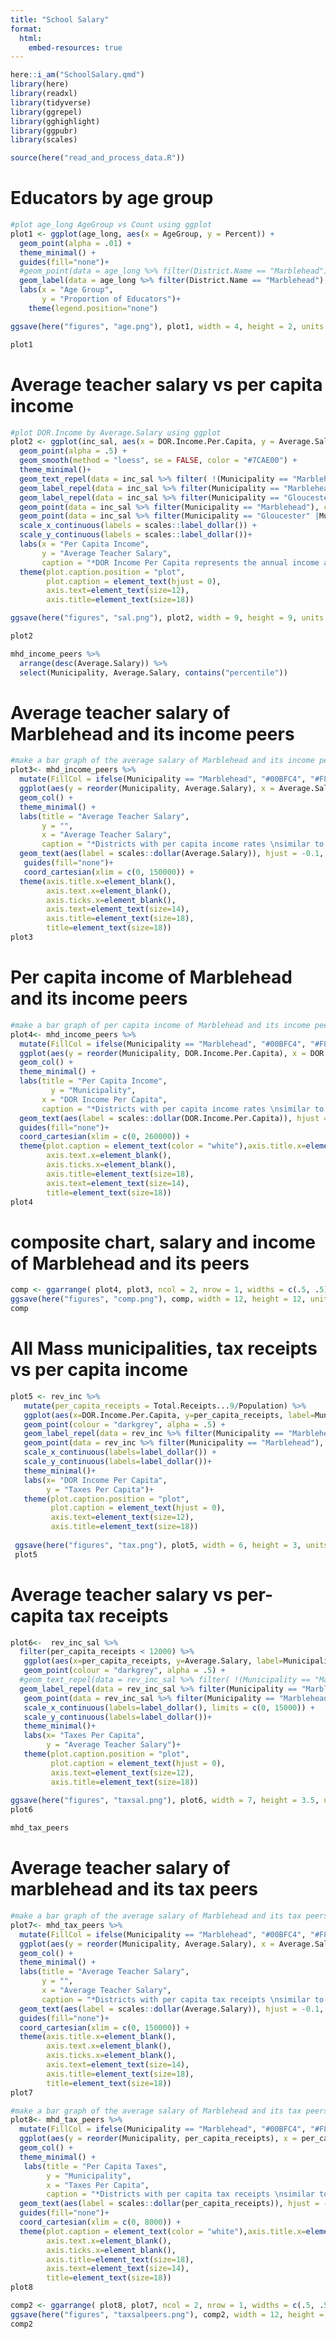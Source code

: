 ```yaml
---
title: "School Salary"
format: 
  html:
    embed-resources: true
---
```


```r
here::i_am("SchoolSalary.qmd")
library(here)
library(readxl)
library(tidyverse)
library(ggrepel)
library(gghighlight)
library(ggpubr)
library(scales)
```
```r
source(here("read_and_process_data.R"))
```


# Educators by age group
```r
#plot age_long AgeGroup vs Count using ggplot
plot1 <- ggplot(age_long, aes(x = AgeGroup, y = Percent)) +
  geom_point(alpha = .01) +
  theme_minimal() +
  guides(fill="none")+
  #geom_point(data = age_long %>% filter(District.Name == "Marblehead"), aes(x = AgeGroup, y = Percent, color = ""#F8766D""))+
  geom_label(data = age_long %>% filter(District.Name == "Marblehead"), aes(label = round(Percent, digits = 2), x = AgeGroup, y = Percent), color = "#F8766D")+
  labs(x = "Age Group",
       y = "Proportion of Educators")+
    theme(legend.position="none")

ggsave(here("figures", "age.png"), plot1, width = 4, height = 2, units = "in")

plot1
```


# Average teacher salary vs per capita income
```r
#plot DOR.Income by Average.Salary using ggplot
plot2 <- ggplot(inc_sal, aes(x = DOR.Income.Per.Capita, y = Average.Salary)) +
  geom_point(alpha = .5) +
  geom_smooth(method = "loess", se = FALSE, color = "#7CAE00") +
  theme_minimal()+
  geom_text_repel(data = inc_sal %>% filter( !(Municipality == "Marblehead")), aes(label = Municipality), max.overlaps = 20, size = 3, segment.color = 'grey80') +
  geom_label_repel(data = inc_sal %>% filter(Municipality == "Marblehead"), aes(label = Municipality), color = "#F8766D", position = position_nudge_repel(x =100, y =15))+
  geom_label_repel(data = inc_sal %>% filter(Municipality == "Gloucester" |Municipality == "Beverly"), aes(label = Municipality), color = "#3B9AB2") +
  geom_point(data = inc_sal %>% filter(Municipality == "Marblehead"), color = "#F8766D", size = 3) +
  geom_point(data = inc_sal %>% filter(Municipality == "Gloucester" |Municipality == "Beverly"), color = "#00BFC4", size = 2) +
  scale_x_continuous(labels = scales::label_dollar()) +
  scale_y_continuous(labels = scales::label_dollar())+
  labs(x = "Per Capita Income",
       y = "Average Teacher Salary", 
       caption = "*DOR Income Per Capita represents the annual income as \nreported on annual tax returns divided by the US Census Population.")+
  theme(plot.caption.position = "plot",
        plot.caption = element_text(hjust = 0),
        axis.text=element_text(size=12),
        axis.title=element_text(size=18))

ggsave(here("figures", "sal.png"), plot2, width = 9, height = 9, units = "in")

plot2
```

```r
mhd_income_peers %>%
  arrange(desc(Average.Salary)) %>%
  select(Municipality, Average.Salary, contains("percentile"))
```
# Average teacher salary of Marblehead and its income peers
```r
#make a bar graph of the average salary of Marblehead and its income peers
plot3<- mhd_income_peers %>%
  mutate(FillCol = ifelse(Municipality == "Marblehead", "#00BFC4", "#F8766D")) %>%
  ggplot(aes(y = reorder(Municipality, Average.Salary), x = Average.Salary, fill = FillCol)) +
  geom_col() +
  theme_minimal() +
  labs(title = "Average Teacher Salary",
       y = "",
       x = "Average Teacher Salary",
       caption = "*Districts with per capita income rates \nsimilar to Marblehead (+/- 5 percentage points)") +
  geom_text(aes(label = scales::dollar(Average.Salary)), hjust = -0.1, size = 4)+
   guides(fill="none")+
   coord_cartesian(xlim = c(0, 150000)) +
  theme(axis.title.x=element_blank(),
        axis.text.x=element_blank(),
        axis.ticks.x=element_blank(),
        axis.text=element_text(size=14),
        axis.title=element_text(size=18),
        title=element_text(size=18))
plot3
```
# Per capita income of Marblehead and its income peers
```r
#make a bar graph of per capita income of Marblehead and its income peers
plot4<- mhd_income_peers %>%
  mutate(FillCol = ifelse(Municipality == "Marblehead", "#00BFC4", "#F8766D")) %>%
  ggplot(aes(y = reorder(Municipality, DOR.Income.Per.Capita), x = DOR.Income.Per.Capita, fill = FillCol)) +
  geom_col() +
  theme_minimal() +
  labs(title = "Per Capita Income",
         y = "Municipality",
       x = "DOR Income Per Capita",
       caption = "*Districts with per capita income rates \nsimilar to Marblehead (+/- 5 percentage points)") +
  geom_text(aes(label = scales::dollar(DOR.Income.Per.Capita)), hjust = -0.1, size = 4)+
  guides(fill="none")+
  coord_cartesian(xlim = c(0, 260000)) +
  theme(plot.caption = element_text(color = "white"),axis.title.x=element_blank(),
        axis.text.x=element_blank(),
        axis.ticks.x=element_blank(), 
        axis.title=element_text(size=18),
        axis.text=element_text(size=14),
        title=element_text(size=18))
plot4
```
# composite chart, salary and income of Marblehead and its peers
```r
comp <- ggarrange( plot4, plot3, ncol = 2, nrow = 1, widths = c(.5, .5))
ggsave(here("figures", "comp.png"), comp, width = 12, height = 12, units = "in")
comp
```
# All Mass municipalities, tax receipts vs per capita income
```r
plot5 <- rev_inc %>%
   mutate(per_capita_receipts = Total.Receipts...9/Population) %>%
   ggplot(aes(x=DOR.Income.Per.Capita, y=per_capita_receipts, label=Municipality)) +
   geom_point(colour = "darkgrey", alpha = .5) +
   geom_label_repel(data = rev_inc %>% filter(Municipality == "Marblehead"), aes(label = Municipality), color = "#F8766D", position = position_nudge_repel(x =100, y =15))+
   geom_point(data = rev_inc %>% filter(Municipality == "Marblehead"), color = "#F8766D", size = 3) +
   scale_x_continuous(labels=label_dollar()) +
   scale_y_continuous(labels=label_dollar())+ 
   theme_minimal()+
   labs(x= "DOR Income Per Capita",
        y = "Taxes Per Capita")+
   theme(plot.caption.position = "plot",
         plot.caption = element_text(hjust = 0),
         axis.text=element_text(size=12),
         axis.title=element_text(size=18))
 
 ggsave(here("figures", "tax.png"), plot5, width = 6, height = 3, units = "in")
 plot5
```

# Average teacher salary vs per-capita tax receipts
```r
plot6<-  rev_inc_sal %>% 
  filter(per_capita_receipts < 12000) %>%
   ggplot(aes(x=per_capita_receipts, y=Average.Salary, label=Municipality)) +
   geom_point(colour = "darkgrey", alpha = .5) +
  #geom_text_repel(data = rev_inc_sal %>% filter( !(Municipality == "Marblehead")), aes(label = Municipality), max.overlaps = 5, size = 3, segment.color = 'grey80') +
  geom_label_repel(data = rev_inc_sal %>% filter(Municipality == "Marblehead"), aes(label = Municipality), color = "#F8766D")+
   geom_point(data = rev_inc_sal %>% filter(Municipality == "Marblehead"), color = "#F8766D", size = 3) +
   scale_x_continuous(labels=label_dollar(), limits = c(0, 15000)) +
   scale_y_continuous(labels=label_dollar())+ 
   theme_minimal()+
   labs(x= "Taxes Per Capita",
        y = "Average Teacher Salary")+
   theme(plot.caption.position = "plot",
         plot.caption = element_text(hjust = 0),
         axis.text=element_text(size=12),
         axis.title=element_text(size=18))
       
ggsave(here("figures", "taxsal.png"), plot6, width = 7, height = 3.5, units = "in")
plot6
```

```r
mhd_tax_peers
```
# Average teacher salary of marblehead and its tax peers
```r
#make a bar graph of the average salary of Marblehead and its tax peers
plot7<- mhd_tax_peers %>%
  mutate(FillCol = ifelse(Municipality == "Marblehead", "#00BFC4", "#F8766D")) %>%
  ggplot(aes(y = reorder(Municipality, Average.Salary), x = Average.Salary, fill = FillCol)) +
  geom_col() +
  theme_minimal() +
  labs(title = "Average Teacher Salary",
       y = "",
       x = "Average Teacher Salary",
       caption = "*Districts with per capita tax receipts \nsimilar to Marblehead (+/- 5 percentage points)") +
  geom_text(aes(label = scales::dollar(Average.Salary)), hjust = -0.1, size = 4)+
  guides(fill="none")+
  coord_cartesian(xlim = c(0, 150000)) +
  theme(axis.title.x=element_blank(),
        axis.text.x=element_blank(),
        axis.ticks.x=element_blank(),
        axis.text=element_text(size=14),
        axis.title=element_text(size=18),
        title=element_text(size=18))
plot7
```

```r
#make a bar graph of the average salary of Marblehead and its tax peers
plot8<- mhd_tax_peers %>%
  mutate(FillCol = ifelse(Municipality == "Marblehead", "#00BFC4", "#F8766D")) %>%
  ggplot(aes(y = reorder(Municipality, per_capita_receipts), x = per_capita_receipts, fill = FillCol)) +
  geom_col() +
  theme_minimal() +
   labs(title = "Per Capita Taxes",
        y = "Municipality",
        x = "Taxes Per Capita",
        caption = "*Districts with per capita tax receipts \nsimilar to Marblehead (+/- 5 percentage points)") +
  geom_text(aes(label = scales::dollar(per_capita_receipts)), hjust = -0.1, size = 4)+
  guides(fill="none")+
  coord_cartesian(xlim = c(0, 8000)) +
  theme(plot.caption = element_text(color = "white"),axis.title.x=element_blank(),
        axis.text.x=element_blank(),
        axis.ticks.x=element_blank(), 
        axis.title=element_text(size=18),
        axis.text=element_text(size=14),
        title=element_text(size=18))
plot8
```
```r
comp2 <- ggarrange( plot8, plot7, ncol = 2, nrow = 1, widths = c(.5, .5))
ggsave(here("figures", "taxsalpeers.png"), comp2, width = 12, height = 12, units = "in")
comp2
```

